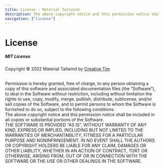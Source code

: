 ```yaml
---
title: License - Material Tailwind
description: The above copyright notice and this permission notice shall be included in all copies or substantial portions of the Software when using Material Tailwind.
navigation: ["license"]
---
```


# License

##### MIT License

Copyright © 2022 Material Tailwind by [Creative Tim](https://www.creative-tim.com/)

<br />
Permission is hereby granted, free of charge, to any person obtaining a copy of this software and associated
documentation files (the “Software”), to deal in the Software without restriction, including without
limitation the rights to use, copy, modify, merge, publish, distribute, sublicense, and/or sell copies
of the Software, and to permit persons to whom the Software is furnished to do so, subject to the following
conditions:
<br />
The above copyright notice and this permission notice shall be included in all copies or substantial
portions of the Software.
<br />
THE SOFTWARE IS PROVIDED “AS IS”, WITHOUT WARRANTY OF ANY KIND, EXPRESS OR IMPLIED, INCLUDING BUT NOT
LIMITED TO THE WARRANTIES OF MERCHANTABILITY, FITNESS FOR A PARTICULAR PURPOSE AND NONINFRINGEMENT. IN
NO EVENT SHALL THE AUTHORS OR COPYRIGHT HOLDERS BE LIABLE FOR ANY CLAIM, DAMAGES OR OTHER LIABILITY,
WHETHER IN AN ACTION OF CONTRACT, TORT OR OTHERWISE, ARISING FROM, OUT OF OR IN CONNECTION WITH THE SOFTWARE
OR THE USE OR OTHER DEALINGS IN THE SOFTWARE.
